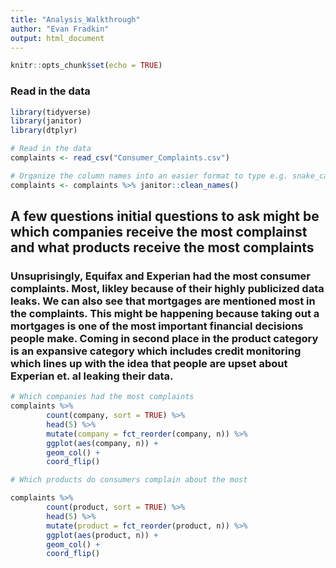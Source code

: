 ```yaml
---
title: "Analysis_Walkthrough"
author: "Evan Fradkin"
output: html_document
---
```


```r
knitr::opts_chunk$set(echo = TRUE)
```
### Read in the data
```r
library(tidyverse)
library(janitor)
library(dtplyr)

# Read in the data
complaints <- read_csv("Consumer_Complaints.csv")

# Organize the column names into an easier format to type e.g. snake_case
complaints <- complaints %>% janitor::clean_names()

```

## A few questions initial questions to ask might be which companies receive the most complainst and what products receive the most complaints

### Unsuprisingly, Equifax and Experian had the most consumer complaints. Most, likley because of their highly publicized data leaks. We can also see that mortgages are mentioned most in the complaints. This might be happening because taking out a mortgages is one of the most important financial decisions people make. Coming in second place in the product category is an expansive category which includes credit monitoring which lines up with the idea that people are upset about Experian et. al leaking their data.  

```r
# Which companies had the most complaints
complaints %>% 
        count(company, sort = TRUE) %>% 
        head(5) %>% 
        mutate(company = fct_reorder(company, n)) %>% 
        ggplot(aes(company, n)) +
        geom_col() +
        coord_flip()

# Which products do consumers complain about the most 

complaints %>% 
        count(product, sort = TRUE) %>% 
        head(5) %>% 
        mutate(product = fct_reorder(product, n)) %>% 
        ggplot(aes(product, n)) +
        geom_col() +
        coord_flip()

```

## 








